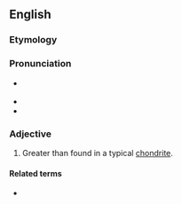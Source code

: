 ==English==

===Etymology===
{{prefix|en|super|chondritic}}

===Pronunciation===
* {{a|GA}} {{IPA|en|/supɚkɑnˈdɹɪtɪk/}}
* {{rhymes|en|ɪtɪk|s=5}}
* {{hyph|en|su|per|chon|drit|ic}}

===Adjective===
{{en-adj|-}}

# {{lb|en|planetology|of an elemental ratio}} Greater than found in a typical [[chondrite]].

====Related terms====
* {{l|en|subchondritic}}